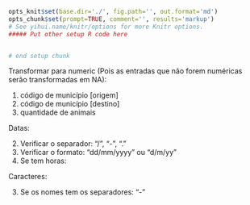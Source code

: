 ```r
opts_knit$set(base.dir='./', fig.path='', out.format='md')
opts_chunk$set(prompt=TRUE, comment='', results='markup')
# See yihui.name/knitr/options for more Knitr options.
##### Put other setup R code here


# end setup chunk
```
Transformar para numeric (Pois as entradas que não forem numéricas serão transformadas em NA):

1. código de município [origem]
1. código de município [destino]
1. quantidade de animais


Datas:

2. Verificar o separador: "/", "-", "."
2. Verificar o formato: "dd/mm/yyyy" ou "d/m/yy"
2. Se tem horas:


Caracteres:

3. Se os nomes tem os separadores: "-"
